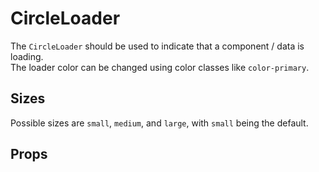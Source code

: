 

# CircleLoader

The `CircleLoader` should be used to indicate that a component / data is loading.<br /> The loader color can be changed using color classes like `color-primary`.

<Canvas withSource="open">
    <Story id="components-circleloader--basic" />
</Canvas>

## Sizes

Possible sizes are `small`, `medium`, and `large`, with `small` being the default.

<Canvas>
    <Story id="components-circleloader--sizes" />
</Canvas>

## Props

<div class="hidden">
    <Primary />
</div>

<ArgsTable story={PRIMARY_STORY} />
